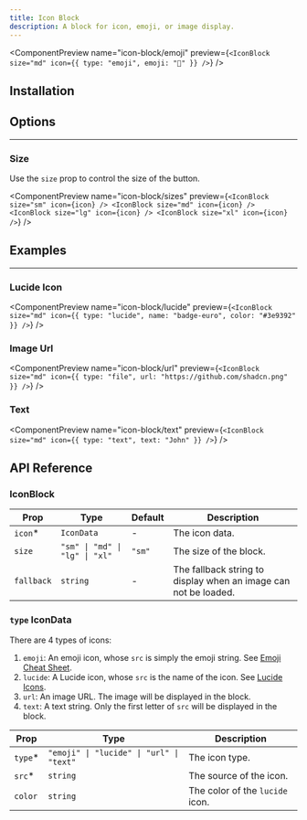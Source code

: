 ```yaml
---
title: Icon Block
description: A block for icon, emoji, or image display.
---
```


<ComponentPreview
  name="icon-block/emoji"
  preview={`<IconBlock size="md" icon={{ type: "emoji", emoji: "🚀" }} />`}
/>

## Installation

<Installation packages="@notion-kit/icon-block" registryName="blocks" />

## Options

---

### Size

Use the `size` prop to control the size of the button.

<ComponentPreview
  name="icon-block/sizes"
  preview={`<IconBlock size="sm" icon={icon} />
  <IconBlock size="md" icon={icon} />
  <IconBlock size="lg" icon={icon} />
  <IconBlock size="xl" icon={icon} />`}
/>

## Examples

---

### Lucide Icon

<ComponentPreview
  name="icon-block/lucide"
  preview={`<IconBlock
    size="md"
    icon={{ type: "lucide", name: "badge-euro", color: "#3e9392" }}
  />`}
/>

### Image Url

<ComponentPreview
  name="icon-block/url"
  preview={`<IconBlock
    size="md"
    icon={{ type: "file", url: "https://github.com/shadcn.png" }}
  />`}
/>

### Text

<ComponentPreview
  name="icon-block/text"
  preview={`<IconBlock size="md" icon={{ type: "text", text: "John" }} />`}
/>

## API Reference

### IconBlock

| Prop       | Type                           | Default | Description                                                     |
| ---------- | ------------------------------ | ------- | --------------------------------------------------------------- |
| `icon`\*   | `IconData`                     | -       | The icon data.                                                  |
| `size`     | `"sm" \| "md" \| "lg" \| "xl"` | `"sm"`  | The size of the block.                                          |
| `fallback` | `string`                       | -       | The fallback string to display when an image can not be loaded. |

### `type` IconData

There are 4 types of icons:

1. `emoji`: An emoji icon, whose `src` is simply the emoji string. See [Emoji Cheat Sheet](https://emojipedia.org/).
2. `lucide`: A Lucide icon, whose `src` is the name of the icon. See [Lucide Icons](https://lucide.dev/icons).
3. `url`: An image URL. The image will be displayed in the block.
4. `text`: A text string. Only the first letter of `src` will be displayed in the block.

| Prop     | Type                                     | Description                     |
| -------- | ---------------------------------------- | ------------------------------- |
| `type`\* | `"emoji" \| "lucide" \| "url" \| "text"` | The icon type.                  |
| `src`\*  | `string`                                 | The source of the icon.         |
| `color`  | `string`                                 | The color of the `lucide` icon. |
